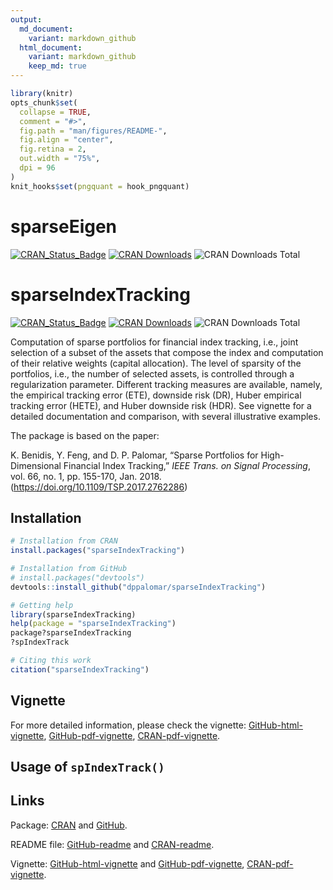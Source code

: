 ```yaml
---
output:
  md_document:
    variant: markdown_github
  html_document:
    variant: markdown_github
    keep_md: true
---
```


<!-- README.md is generated from README.Rmd. Please edit that file -->

```r
library(knitr)
opts_chunk$set(
  collapse = TRUE,
  comment = "#>",
  fig.path = "man/figures/README-",
  fig.align = "center",
  fig.retina = 2,
  out.width = "75%",
  dpi = 96
)
knit_hooks$set(pngquant = hook_pngquant)
```

# sparseEigen

[![CRAN_Status_Badge](http://www.r-pkg.org/badges/version/sparseEigen)](http://cran.r-project.org/package=sparseEigen)
[![CRAN Downloads](http://cranlogs.r-pkg.org/badges/sparseEigen)](http://cran.r-project.org/package=sparseEigen)
![CRAN Downloads Total](http://cranlogs.r-pkg.org/badges/grand-total/sparseEigen?color=brightgreen)

# sparseIndexTracking

[![CRAN_Status_Badge](http://www.r-pkg.org/badges/version/sparseIndexTracking)](http://cran.r-project.org/package=sparseIndexTracking)
[![CRAN Downloads](http://cranlogs.r-pkg.org/badges/sparseIndexTracking)](http://cran.r-project.org/package=sparseIndexTracking)
![CRAN Downloads Total](http://cranlogs.r-pkg.org/badges/grand-total/sparseIndexTracking?color=brightgreen)


Computation of sparse portfolios for financial index tracking, i.e., joint 
selection of a subset of the assets that compose the index and computation 
of their relative weights (capital allocation). The level of sparsity of the 
portfolios, i.e., the number of selected assets, is controlled through a 
regularization parameter. Different tracking measures are available, namely, 
the empirical tracking error (ETE), downside risk (DR), Huber empirical 
tracking error (HETE), and Huber downside risk (HDR). See vignette for a 
detailed documentation and comparison, with several illustrative examples.

The package is based on the paper:

K. Benidis, Y. Feng, and D. P. Palomar, "Sparse Portfolios for High-Dimensional 
Financial Index Tracking," _IEEE Trans. on Signal Processing_, vol. 66, no. 1, 
pp. 155-170, Jan. 2018. (<https://doi.org/10.1109/TSP.2017.2762286>)

## Installation
```r
# Installation from CRAN
install.packages("sparseIndexTracking")

# Installation from GitHub
# install.packages("devtools")
devtools::install_github("dppalomar/sparseIndexTracking")

# Getting help
library(sparseIndexTracking)
help(package = "sparseIndexTracking")
package?sparseIndexTracking
?spIndexTrack

# Citing this work
citation("sparseIndexTracking")
```


## Vignette
For more detailed information, please check the vignette: [GitHub-html-vignette](https://rawgit.com/dppalomar/sparseIndexTracking/master/vignettes/SparseIndexTracking-vignette.html),
[GitHub-pdf-vignette](https://rawgit.com/dppalomar/sparseIndexTracking/master/vignettes/SparseIndexTracking-vignette.pdf),
[CRAN-pdf-vignette](https://cran.r-project.org/web/packages/sparseIndexTracking/vignettes/SparseIndexTracking-vignette.pdf).


## Usage of `spIndexTrack()`



## Links
Package: [CRAN](https://cran.r-project.org/package=sparseIndexTracking) and [GitHub](https://github.com/dppalomar/sparseIndexTracking).

README file: [GitHub-readme](https://rawgit.com/dppalomar/sparseIndexTracking/master/README.html) and
[CRAN-readme](https://cran.r-project.org/web/packages/sparseIndexTracking/README.html).

Vignette: [GitHub-html-vignette](https://rawgit.com/dppalomar/sparseIndexTracking/master/vignettes/SparseIndexTracking-vignette.html) and [GitHub-pdf-vignette](https://rawgit.com/dppalomar/sparseIndexTracking/master/vignettes/SparseIndexTracking-vignette.pdf),
[CRAN-pdf-vignette](https://cran.r-project.org/web/packages/sparseIndexTracking/vignettes/SparseIndexTracking-vignette.pdf).
